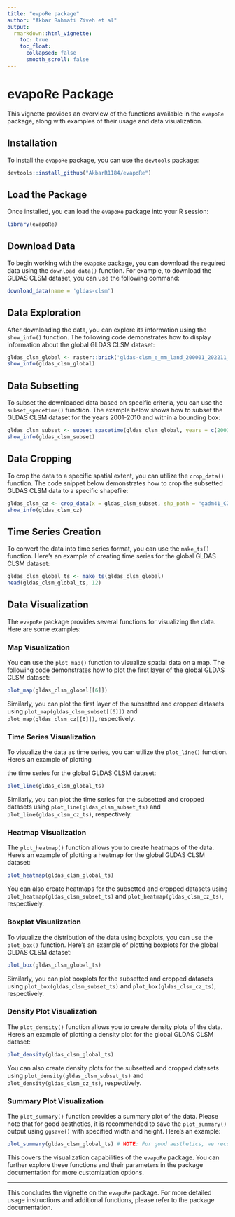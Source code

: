 ```yaml
---
title: "evpoRe package"
author: "Akbar Rahmati Ziveh et al"
output:
  rmarkdown::html_vignette:
    toc: true
    toc_float:
      collapsed: false
      smooth_scroll: false
---
```


# evapoRe Package

This vignette provides an overview of the functions available in the
`evapoRe` package, along with examples of their usage and data
visualization.

## Installation

To install the `evapoRe` package, you can use the `devtools` package:

```r
devtools::install_github("AkbarR1184/evapoRe")
```

## Load the Package

Once installed, you can load the `evapoRe` package into your R session:

```r
library(evapoRe)
```

## Download Data

To begin working with the `evapoRe` package, you can download the
required data using the `download_data()` function. For example, to
download the GLDAS CLSM dataset, you can use the following command:

```r
download_data(name = 'gldas-clsm')
```

## Data Exploration

After downloading the data, you can explore its information using the
`show_info()` function. The following code demonstrates how to display
information about the global GLDAS CLSM dataset:

```r
gldas_clsm_global <- raster::brick('gldas-clsm_e_mm_land_200001_202211_025_monthly.nc')
show_info(gldas_clsm_global)
```

## Data Subsetting

To subset the downloaded data based on specific criteria, you can use
the `subset_spacetime()` function. The example below shows how to subset
the GLDAS CLSM dataset for the years 2001-2010 and within a bounding
box:

```r
gldas_clsm_subset <- subset_spacetime(gldas_clsm_global, years = c(2001, 2010), bbox = c(2,28,42,58))
show_info(gldas_clsm_subset)
```

## Data Cropping

To crop the data to a specific spatial extent, you can utilize the
`crop_data()` function. The code snippet below demonstrates how to crop
the subsetted GLDAS CLSM data to a specific shapefile:

```r
gldas_clsm_cz <- crop_data(x = gldas_clsm_subset, shp_path = "gadm41_CZE_0.shp")
show_info(gldas_clsm_cz)
```

## Time Series Creation

To convert the data into time series format, you can use the `make_ts()`
function. Here's an example of creating time series for the global GLDAS
CLSM dataset:

```r
gldas_clsm_global_ts <- make_ts(gldas_clsm_global)
head(gldas_clsm_global_ts, 12)
```

## Data Visualization

The `evapoRe` package provides several functions for visualizing the
data. Here are some examples:

### Map Visualization

You can use the `plot_map()` function to visualize spatial data on a
map. The following code demonstrates how to plot the first layer of the
global GLDAS CLSM dataset:

```r
plot_map(gldas_clsm_global[[6]])
```

Similarly, you can plot the first layer of the subsetted and cropped
datasets using `plot_map(gldas_clsm_subset[[6]])` and
`plot_map(gldas_clsm_cz[[6]])`, respectively.

### Time Series Visualization

To visualize the data as time series, you can utilize the `plot_line()`
function. Here's an example of plotting

the time series for the global GLDAS CLSM dataset:

```r
plot_line(gldas_clsm_global_ts)
```

Similarly, you can plot the time series for the subsetted and cropped
datasets using `plot_line(gldas_clsm_subset_ts)` and
`plot_line(gldas_clsm_cz_ts)`, respectively.

### Heatmap Visualization

The `plot_heatmap()` function allows you to create heatmaps of the data.
Here's an example of plotting a heatmap for the global GLDAS CLSM
dataset:

```r
plot_heatmap(gldas_clsm_global_ts)
```

You can also create heatmaps for the subsetted and cropped datasets
using `plot_heatmap(gldas_clsm_subset_ts)` and
`plot_heatmap(gldas_clsm_cz_ts)`, respectively.

### Boxplot Visualization

To visualize the distribution of the data using boxplots, you can use
the `plot_box()` function. Here's an example of plotting boxplots for
the global GLDAS CLSM dataset:

```r
plot_box(gldas_clsm_global_ts)
```

Similarly, you can plot boxplots for the subsetted and cropped datasets
using `plot_box(gldas_clsm_subset_ts)` and `plot_box(gldas_clsm_cz_ts)`,
respectively.

### Density Plot Visualization

The `plot_density()` function allows you to create density plots of the
data. Here's an example of plotting a density plot for the global GLDAS
CLSM dataset:

```r
plot_density(gldas_clsm_global_ts)
```

You can also create density plots for the subsetted and cropped datasets
using `plot_density(gldas_clsm_subset_ts)` and
`plot_density(gldas_clsm_cz_ts)`, respectively.

### Summary Plot Visualization

The `plot_summary()` function provides a summary plot of the data.
Please note that for good aesthetics, it is recommended to save the
`plot_summary()` output using `ggsave()` with specified width and
height. Here's an example:

```r
plot_summary(gldas_clsm_global_ts) # NOTE: For good aesthetics, we recommend saving plot_summary with ggsave(<filename>, <plot>, width = 16.3, height = 15.03).
```

This covers the visualization capabilities of the `evapoRe` package. You
can further explore these functions and their parameters in the package
documentation for more customization options.

------------------------------------------------------------------------

This concludes the vignette on the `evapoRe` package. For more detailed
usage instructions and additional functions, please refer to the package
documentation.
